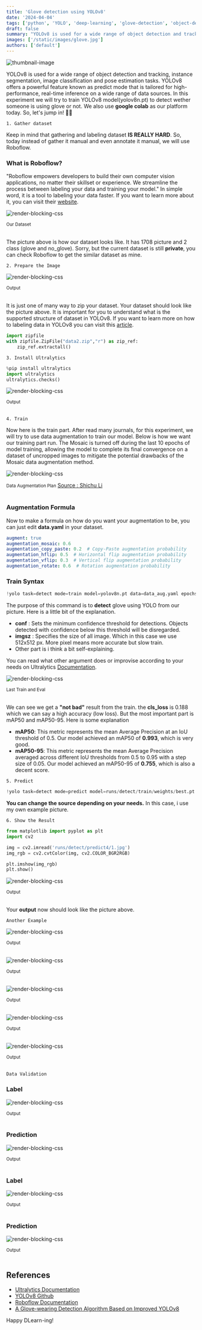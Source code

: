 ```yaml
---
title: 'Glove detection using YOLOv8'
date: '2024-04-04'
tags: ['python', 'YOLO', 'deep-learning', 'glove-detection', 'object-detection']
draft: false
summary: "YOLOv8 is used for a wide range of object detection and tracking. In this experiment we will train YOLOv8 to detect and wether or not someone is using a glove."
images: ['/static/images/glove.jpg']
authors: ['default']
---
```



![thumbnail-image](/static/images/hand_nature.jpg)

<UnsplashPhotoInfo photoURL="https://unsplash.com/photos/persons-left-hand-on-green-leaves-during-daytime-gDvPEyC6yL0" author="V Lionel" />

YOLOv8 is used for a wide range of object detection and tracking, instance segmentation, image classification and pose estimation tasks.
YOLOv8 offers a powerful feature known as predict mode that is tailored for high-performance, real-time inference on a wide range of data sources.
In this experiment we will try to train YOLOv8 model(yolov8n.pt) to detect wether someone is using glove or not. 
We also use **google colab** as our platform today. So, let's jump in! 🤗🤩  

`1. Gather dataset`

Keep in mind that gathering and labeling dataset **IS REALLY HARD**. So, today instead of gather it manual and even annotate it manual,
we will use Roboflow. 
### What is Roboflow?
"Roboflow empowers developers to build their own computer vision applications, no matter their skillset or experience. 
We streamline the process between labeling your data and training your model." In simple word, it is a tool to labeling your data faster.
If you want to learn more about it, you can visit their [website](https://roboflow.com/about).

![render-blocking-css](/static/images/blog-glove-detection/1.png)
<div style={{ textAlign: 'center', marginTop: '-16px' }}>
  <small>Our Dataset</small>
</div>
<br />

The picture above is how our dataset looks like. It has 1708 picture and 2 class (glove and no_glove). Sorry, but the current dataset is still **private**, you can check Roboflow
to get the similar dataset as mine.

`2. Prepare the Image`

![render-blocking-css](/static/images/blog-glove-detection/2.png)
<div style={{ textAlign: 'center', marginTop: '-16px' }}>
  <small>Output</small>
</div>
<br />

It is just one of many way to zip your dataset. Your dataset should look like the picture above. It is important for you to
understand what is the supported structure of dataset in YOLOv8. If you want to learn more on how to labeling data in YOLOv8
you can visit this [article](https://medium.com/@mgupta70/computer-vision-blogs-object-detection-with-yolov8-train-your-own-custom-object-detection-model-4a0fd3aaee59).

```python
import zipfile
with zipfile.ZipFile("data2.zip","r") as zip_ref:
    zip_ref.extractall()
```

`3. Install Ultralytics`

```python
%pip install ultralytics
import ultralytics
ultralytics.checks()
```

![render-blocking-css](/static/images/blog-face-detection-count/2.png)
<div style={{ textAlign: 'center', marginTop: '-16px' }}>
  <small>Output</small>
</div>
<br />

`4. Train`

Now here is the train part. After read many journals, for this experiment, we will try to use data augmentation to train our model.
Below is how we want our training part run. The Mosaic is turned off during the last 10 epochs of model training, 
allowing the model to complete its final convergence on a dataset of uncropped images to mitigate the potential drawbacks of the Mosaic data
augmentation method. 

![render-blocking-css](/static/images/blog-glove-detection/3.png)
<div style={{ textAlign: 'center', marginTop: '-16px' }}>
  <small>Data Augmentation Plan</small>
    <a href="https://www.researchgate.net/publication/375244909_A_Glove-wearing_Detection_Algorithm_Based_on_Improved_YOLOv8" target="_blank" rel="noopener noreferrer">
    Source : Shichu Li
  </a>
</div>
<br />

### Augmentation Formula
Now to make a formula on how do you want your augmentation to be, you can just edit **data.yaml** in your dataset.

```yaml
augment: true  
augmentation_mosaic: 0.6
augmentation_copy_paste: 0.2  # Copy-Paste augmentation probability
augmentation_hflip: 0.5  # Horizontal flip augmentation probability
augmentation_vflip: 0.3  # Vertical flip augmentation probability
augmentation_rotate: 0.6  # Rotation augmentation probability
```

### Train Syntax
```python
!yolo task=detect mode=train model=yolov8n.pt data=data_aug.yaml epochs=200 imgsz=512 batch=16 workers=8 augment=True device=cuda conf=0.3
```
The purpose of this command is to **detect** glove using YOLO from our picture. Here is a little bit of the explanation.
- **conf** : Sets the minimum confidence threshold for detections. Objects detected with confidence below this threshold will be disregarded.
- **imgsz** : Specifies the size of all image. Which in this case we use 512x512 px. More pixel means more accurate but slow train.
- Other part is i think a bit self-explaining.

You can read what other argument does or improvise according to your needs on Ultralytics [Documentation](https://docs.ultralytics.com/modes/predict/#inference-arguments).

![render-blocking-css](/static/images/blog-glove-detection/4.png)
<div style={{ textAlign: 'center', marginTop: '-16px' }}>
  <small>Last Train and Eval</small>
</div>
<br />

We can see we get a **"not bad"** result from the train. the **cls_loss** is 0.188 which we can say a high accuracy (low loss). But 
the most important part is mAP50 and mAP50-95. Here is some explanation

- **mAP50**: This metric represents the mean Average Precision at an IoU threshold of 0.5. Our model achieved an mAP50 of **0.993**, which is very good.
- **mAP50-95**: This metric represents the mean Average Precision averaged across different IoU thresholds 
from 0.5 to 0.95 with a step size of 0.05. Our model achieved an mAP50-95 of **0.755**, which is also a decent score.

`5. Predict`
```python
!yolo task=detect mode=predict model=runs/detect/train/weights/best.pt data=data_aug.yaml source=1.jpg
```
**You can change the source depending on your needs.** In this case, i use my own example picture.

`6. Show the Result`
```python
from matplotlib import pyplot as plt
import cv2

img = cv2.imread('runs/detect/predict4/1.jpg')
img_rgb = cv2.cvtColor(img, cv2.COLOR_BGR2RGB)

plt.imshow(img_rgb)
plt.show()
```

![render-blocking-css](/static/images/blog-glove-detection/sample_1.png)
<div style={{ textAlign: 'center', marginTop: '-16px' }}>
  <small>Output</small>
</div>
<br />

Your **output** now should look like the picture above. 

`Another Example`

![render-blocking-css](/static/images/blog-glove-detection/sample_2.png)
<div style={{ textAlign: 'center', marginTop: '-16px' }}>
  <small>Output</small>
</div>
<br />

![render-blocking-css](/static/images/blog-glove-detection/sample_3.png)
<div style={{ textAlign: 'center', marginTop: '-16px' }}>
  <small>Output</small>
</div>
<br />

![render-blocking-css](/static/images/blog-glove-detection/sample_4.png)
<div style={{ textAlign: 'center', marginTop: '-16px' }}>
  <small>Output</small>
</div>
<br />

![render-blocking-css](/static/images/blog-glove-detection/sample_5.png)
<div style={{ textAlign: 'center', marginTop: '-16px' }}>
  <small>Output</small>
</div>
<br />

![render-blocking-css](/static/images/blog-glove-detection/sample_6.png)
<div style={{ textAlign: 'center', marginTop: '-16px' }}>
  <small>Output</small>
</div>
<br />

`Data Validation`

### Label 
![render-blocking-css](/static/images/blog-glove-detection/val_batch0_labels.jpg)
<div style={{ textAlign: 'center', marginTop: '-16px' }}>
  <small>Output</small>
</div>
<br />

### Prediction  

![render-blocking-css](/static/images/blog-glove-detection/val_batch0_pred.jpg)
<div style={{ textAlign: 'center', marginTop: '-16px' }}>
  <small>Output</small>
</div>
<br />

### Label 
![render-blocking-css](/static/images/blog-glove-detection/val_batch1_labels.jpg)
<div style={{ textAlign: 'center', marginTop: '-16px' }}>
  <small>Output</small>
</div>
<br />

### Prediction  

![render-blocking-css](/static/images/blog-glove-detection/val_batch1_pred.jpg)
<div style={{ textAlign: 'center', marginTop: '-16px' }}>
  <small>Output</small>
</div>
<br />

## References

- [Ultralytics Documentation](https://docs.ultralytics.com/modes/predict/)
- [YOLOv8 Github](https://github.com/ultralytics/ultralytics)
- [Roboflow Documentation](https://docs.roboflow.com/)
- [A Glove-wearing Detection Algorithm Based on Improved YOLOv8](https://www.researchgate.net/publication/375244909_A_Glove-wearing_Detection_Algorithm_Based_on_Improved_YOLOv8)

Happy DLearn-ing! <Twemoji emoji="clinking-beer-mugs" />

